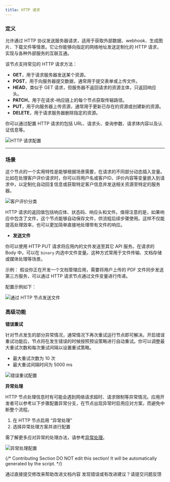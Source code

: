 ```yaml
---
title: HTTP 请求
---
```


### 定义

允许通过 HTTP 协议发送服务器请求，适用于获取外部数据、webhook、生成图片、下载文件等情景。它让你能够向指定的网络地址发送定制化的 HTTP 请求，实现与各种外部服务的互联互通。

该节点支持常见的 HTTP 请求方法：

* **GET**，用于请求服务器发送某个资源。
* **POST**，用于向服务器提交数据，通常用于提交表单或上传文件。
* **HEAD**，类似于 GET 请求，但服务器不返回请求的资源主体，只返回响应头。
* **PATCH**，用于在请求-响应链上的每个节点获取传输路径。
* **PUT**，用于向服务器上传资源，通常用于更新已存在的资源或创建新的资源。
* **DELETE**，用于请求服务器删除指定的资源。

你可以通过配置 HTTP 请求的包括 URL、请求头、查询参数、请求体内容以及认证信息等。

![HTTP 请求配置](https://assets-docs.dify.ai/dify-enterprise-mintlify/zh_CN/guides/workflow/node/bf2a990493bf60a0278fea7147900fc6.png)


***

### 场景

这个节点的一个实用特性是能够根据场景需要，在请求的不同部分动态插入变量。比如在处理客户评价请求时，你可以将用户名或客户ID、评价内容等变量嵌入到请求中，以定制化自动回复信息或获取特定客户信息并发送相关资源至特定的服务器。

![客户评价分类](https://assets-docs.dify.ai/dify-enterprise-mintlify/zh_CN/guides/workflow/node/39c7ad0816891caefed1e9446be541bf.png)

HTTP 请求的返回值包括响应体、状态码、响应头和文件。值得注意的是，如果响应中包含了文件，这个节点能够自动保存文件，供流程后续步骤使用。这样不仅能提高处理效率，也可以更加简单直接地处理带有文件的响应。

* **发送文件**

你可以使用 HTTP PUT 请求将应用内的文件发送至其它 API 服务。在请求的 Body 中，可以在 `binary` 内选中文件变量。这种方式常用于文件传输、文档存储或媒体处理等场景。

示例： 假设你正在开发一个文档管理应用，需要将用户上传的 PDF 文件同步发送第三方服务，可以通过 HTTP 请求节点通过文件变量进行传递。

配置示例如下：

![通过 HTTP 节点发送文件](https://assets-docs.dify.ai/dify-enterprise-mintlify/zh_CN/guides/workflow/node/7519496a273655476305f26b2fa2321d.png)

### 高级功能

**错误重试**

针对节点发生的部分异常情况，通常情况下再次重试运行节点即可解决。开启错误重试功能后，节点将在发生错误的时候按照预设策略进行自动重试。你可以调整最大重试次数和每次重试间隔以设置重试策略。

- 最大重试次数为 10 次
- 最大重试间隔时间为 5000 ms

![错误重试配置](https://assets-docs.dify.ai/2024/12/2e7c6080c0875e31a074c2a9a4543797.png)

**异常处理**

HTTP 节点处理信息时有可能会遇到网络请求超时、请求限制等异常情况。应用开发者可以参考以下步骤配置异常分支，在节点出现异常时启用应对方案，而避免中断整个流程。

1. 在 HTTP 节点启用 “异常处理”
2. 选择异常处理方案并进行配置

需了解更多应对异常的处理办法，请参考[异常处理](/zh-hans/guides/workflow/error-handling/readme)。

![异常处理配置](https://assets-docs.dify.ai/2024/12/91daa86d9770390ab2a41d6d0b6ed1e7.png)

{/*
Contributing Section
DO NOT edit this section!
It will be automatically generated by the script.
*/}

<CardGroup cols="2">
    <Card
        title="编辑此页面"
        icon="pen-to-square"
        href="https://github.com/langgenius/dify-docs/edit/main/zh-hans/guides/workflow/node/http-request.mdx"
    >
        通过直接提交修改来帮助改进文档内容
    </Card>
    <Card
        title="提交问题"
        icon="github"
        href="https://github.com/langgenius/dify-docs/issues/new?title=文档问题%3A%20requ&body=%23%23%20问题描述%0A%3C%21--%20请简要描述您发现的问题%20--%3E%0A%0A%23%23%20页面链接%0Ahttps%3A%2F%2Fgithub.com%2Flanggenius%2Fdify-docs%2Fblob%2Fmain%2Fzh-hans/guides/workflow/node%2Fhttp-request.mdx%0A%0A%23%23%20建议修改%0A%3C%21--%20如果有具体的修改建议，请在此说明%20--%3E%0A%0A%3C%21--%20感谢您对文档质量的关注！%20--%3E"
    >
        发现错误或有改进建议？请提交问题反馈
    </Card>
</CardGroup>
